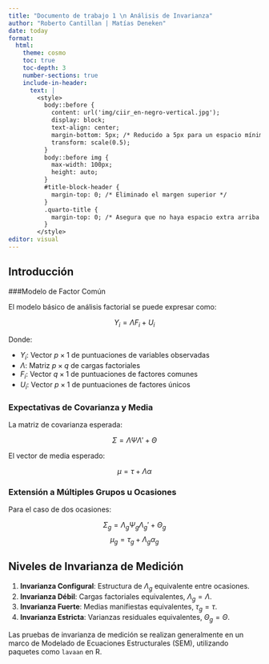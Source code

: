 ```yaml
---
title: "Documento de trabajo 1 \n Análisis de Invarianza"
author: "Roberto Cantillan | Matías Deneken"
date: today
format:
  html:
    theme: cosmo
    toc: true
    toc-depth: 3
    number-sections: true
    include-in-header:
      text: |
        <style>
          body::before {
            content: url('img/ciir_en-negro-vertical.jpg');
            display: block;
            text-align: center;
            margin-bottom: 5px; /* Reducido a 5px para un espacio mínimo */
            transform: scale(0.5);
          }
          body::before img {
            max-width: 100px;
            height: auto;
          }
          #title-block-header {
            margin-top: 0; /* Eliminado el margen superior */
          }
          .quarto-title {
            margin-top: 0; /* Asegura que no haya espacio extra arriba del título */
          }
        </style>
editor: visual
---
```


## Introducción

###Modelo de Factor Común

El modelo básico de análisis factorial se puede expresar como:

$$Y_i = \Lambda F_i + U_i$$

Donde:

- $Y_i$: Vector $p \times 1$ de puntuaciones de variables observadas
- $\Lambda$: Matriz $p \times q$ de cargas factoriales
- $F_i$: Vector $q \times 1$ de puntuaciones de factores comunes
- $U_i$: Vector $p \times 1$ de puntuaciones de factores únicos

### Expectativas de Covarianza y Media

La matriz de covarianza esperada:

$$\Sigma = \Lambda \Psi \Lambda' + \Theta$$

El vector de media esperado:

$$\mu = \tau + \Lambda \alpha$$

### Extensión a Múltiples Grupos u Ocasiones

Para el caso de dos ocasiones:

$$\Sigma_g = \Lambda_g \Psi_g \Lambda_g' + \Theta_g$$
$$\mu_g = \tau_g + \Lambda_g \alpha_g$$

## Niveles de Invarianza de Medición

1. **Invarianza Configural**: Estructura de $\Lambda_g$ equivalente entre ocasiones.
2. **Invarianza Débil**: Cargas factoriales equivalentes, $\Lambda_g = \Lambda$.
3. **Invarianza Fuerte**: Medias manifiestas equivalentes, $\tau_g = \tau$.
4. **Invarianza Estricta**: Varianzas residuales equivalentes, $\Theta_g = \Theta$.

Las pruebas de invarianza de medición se realizan generalmente en un marco de Modelado de Ecuaciones Estructurales (SEM), utilizando paquetes como `lavaan` en R.

